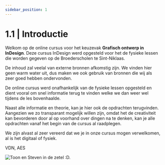 ```yaml
---
sidebar_position: 1
---
```



# 1.1 | Introductie

Welkom op de online cursus voor het keuzevak **Grafisch ontwerp in InDesign**. Deze cursus InDesign werd opgesteld voor het de fysieke lessen die worden gegeven op de Broederscholen te Sint-Niklaas.

De inhoud zal veelal van externe bronnen afkomstig zijn. We vinden hier geen warm water uit, dus maken we ook gebruik van bronnen die wij als zeer goed hebben ondervonden.

De online cursus werd onafhankelijk van de fysieke lessen opgesteld en dient vooral om snel informatie terug te vinden welke we dan weer wel tijdens de les bovenhaalde.

Naast alle informatie en theorie, kan je hier ook de opdrachten terugvinden. Aangezien we zo transparant mogelijk willen zijn, omdat het de creativiteit kan bevorderen door al op voorhand over dingen na te denken, kan je alle opdrachten vanaf het begin van de cursus al raadplegen.

We zijn alvast al zeer vereerd dat we je in onze cursus mogen verwelkomen, al is het digitaal of fysiek.

VDN, AES

![Toon en Steven in de zetel :D.](./img/undraw_game_day_ucx9.svg)